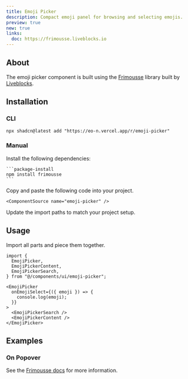 ```yaml
---
title: Emoji Picker
description: Compact emoji panel for browsing and selecting emojis.
preview: true
new: true
links:
  doc: https://frimousse.liveblocks.io
---
```


<ComponentTabs name="emoji-picker-demo" />

## About

The emoji picker component is built using the [Frimousse](https://frimousse.liveblocks.io/) library built by [Liveblocks](https://github.com/liveblocks).

## Installation

### CLI

```package-install
npx shadcn@latest add "https://eo-n.vercel.app/r/emoji-picker"
```

### Manual

<Steps>

  <Step>
    Install the following dependencies:

    ```package-install
    npm install frimousse
    ```

  </Step>

  <Step>
    Copy and paste the following code into your project.

    <ComponentSource name="emoji-picker" />

  </Step>
  
  <Step>Update the import paths to match your project setup.</Step>

</Steps>

## Usage

Import all parts and piece them together.

```tsx
import {
  EmojiPicker,
  EmojiPickerContent,
  EmojiPickerSearch,
} from "@/components/ui/emoji-picker";
```

```tsx
<EmojiPicker
  onEmojiSelect={({ emoji }) => {
    console.log(emoji);
  }}
>
  <EmojiPickerSearch />
  <EmojiPickerContent />
</EmojiPicker>
```

## Examples

### On Popover

<ComponentTabs name="emoji-picker-popover" />

See the [Frimousse docs](https://frimousse.liveblocks.io/#api-reference) for more information.
